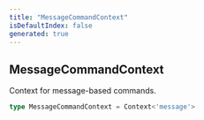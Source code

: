 ```yaml
---
title: "MessageCommandContext"
isDefaultIndex: false
generated: true
---
```



<!-- This file was generated from the CommandKit source. Do not modify. Instead, re-run the "docgen" script -->


## MessageCommandContext

<GenerationInfo sourceFile="packages/commandkit/src/app/commands/Context.ts" sourceLine="75" packageName="commandkit" />

Context for message-based commands.

```ts title="Signature"
type MessageCommandContext = Context<'message'>
```

